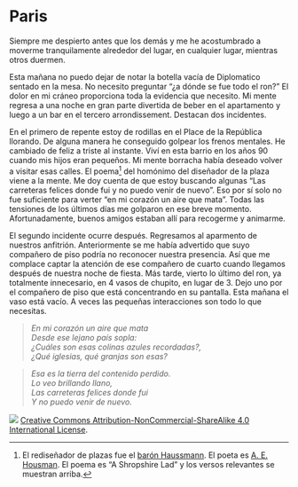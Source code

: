 # Paris

Siempre me despierto antes que los demás y me he acostumbrado a moverme tranquilamente alrededor del lugar, en cualquier lugar, mientras otros duermen.

Esta mañana no puedo dejar de notar la botella vacía de Diplomatico sentado en la mesa. No necesito preguntar "¿a dónde se fue todo el ron?" El dolor en mi cráneo proporciona toda la evidencia que necesito. Mi mente regresa a una noche en gran parte divertida de beber en el apartamento y luego a un bar en el tercero arrondissement. Destacan dos incidentes.

En el primero de repente estoy de rodillas en el Place de la República llorando. De alguna manera he conseguido golpear los frenos mentales. He cambiado de feliz a triste al instante. Viví en esta barrio en los años 90 cuando mis hijos eran pequeños. Mi mente borracha había deseado volver a visitar esas calles. El poema[^1] del homónimo del diseñador de la plaza viene a la mente. Me doy cuenta de que estoy buscando algunas "Las carreteras felices donde fui y no puedo venir de nuevo". Eso por sí solo no fue suficiente para verter "en mi corazón un aire que mata". Todas las tensiones de los últimos días me golparon en ese breve momento. Afortunadamente, buenos amigos estaban allí para recogerme y animarme.

El segundo incidente ocurre después. Regresamos al aparmento de nuestros anfitrión. Anteriormente se me había advertido que suyo compañero de piso podría no reconocer nuestra presencia. Así que me complace captar la atención de ese compañero de cuarto cuando llegamos después de nuestra noche de fiesta. Más tarde, vierto lo último del ron, ya totalmente innecesario, en 4 vasos de chupito, en lugar de 3. Dejo uno por el compañero de piso que está concentrando en su pantalla. Esta mañana el vaso está vacío. A veces las pequeñas interacciones son todo lo que necesitas.

>*En mi corazón un aire que mata*     
>*Desde ese lejano país sopla:*   
>*¿Cuáles son esas colinas azules recordadas?,*   
>*¿Qué iglesias, qué granjas son esas?*  

>*Esa es la tierra del contenido perdido.*  
>*Lo veo brillando llano,*  
>*Las carreteras felices donde fui*  
>*Y no puedo venir de nuevo.*  

[^1]: El rediseñador de plazas fue el [barón Haussmann](https://es.wikipedia.org/wiki/Georges-Eug%C3%A8ne_Haussmann). El poeta es [A. E. Housman](https://es.wikipedia.org/wiki/A._E._Housman). El poema es "A Shropshire Lad" y los versos relevantes se muestran arriba.


![](images/by-nc-sa4-0.png)
[Creative Commons Attribution-NonCommercial-ShareAlike 4.0 International License](href="http://creativecommons.org/licenses/by-nc-sa/4.0/).
